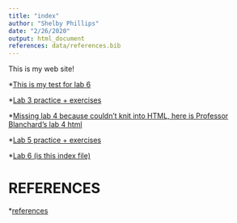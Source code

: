 ```yaml
---
title: "index"
author: "Shelby Phillips"
date: "2/26/2020"
output: html_document
references: data/references.bib
---
```


This is my web site!

*[This is my test for lab 6](test.html)

*[Lab 3 practice + exercises](old_notesR/Lab-3.html)

*[Missing lab 4 because couldn't knit into HTML, here is Professor Blanchard's lab 4 html](Blanchard lab guide/Human Genome Analysis Lab 4 _ Publication Graphics.html)

*[Lab 5 practice + exercises](old_notesR/LAB_5.html)

*[Lab 6 (is this index file)](index.html)

# REFERENCES
*[references](data/references.bib)






